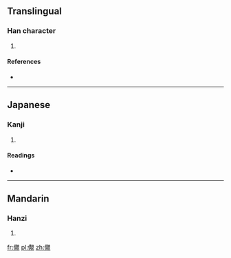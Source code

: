 ==Translingual==

===Han character===
{{Han char|rn=9|rad=人|as=15|sn=17|four=|canj=人手月山 (OQBU)|ids=⿰[[亻]][[靚]]}}

# {{defn|Han|sort=人15}}

====References====
* {{Han ref|kx=0121.061|dkj=01267|hdz=10232.130|uh=512C|ud=20780}}

----

==Japanese==

===Kanji===
{{ja-kanji|grade=|rs=人15}}

# {{defn|lang=ja|sort=人15}}

====Readings====
* {{ja-readings|on=[[しん]] (shin)|kun=}}

----

==Mandarin==

===Hanzi===
{{cmn-hanzi|pin=[[chèn]] ([[chen4]])|wg=ch'en<sup>4</sup>}}

# {{defn|lang=cmn|sort=人15}}

[[fr:儬]]
[[pl:儬]]
[[zh:儬]]
